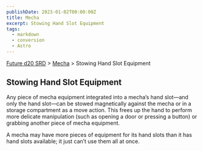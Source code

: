 ```yaml
---
publishDate: 2023-01-02T00:00:00Z
title: Mecha
excerpt: Stowing Hand Slot Equipment
tags:
  - markdown
  - conversion
  - Astro
---
```






[Future d20 SRD](/#futureD20) > [Mecha](future-d20-srd-mecha-index) > Stowing Hand Slot Equipment




## Stowing Hand Slot Equipment


Any piece of mecha equipment integrated into a mecha’s hand slot—and only the hand slot—can be stowed magnetically against the mecha or in a storage compartment as a move action. This frees up the hand to perform more delicate manipulation (such as opening a door or pressing a button) or grabbing another piece of mecha equipment.


A mecha may have more pieces of equipment for its hand slots than it has hand slots available; it just can’t use them all at once.



